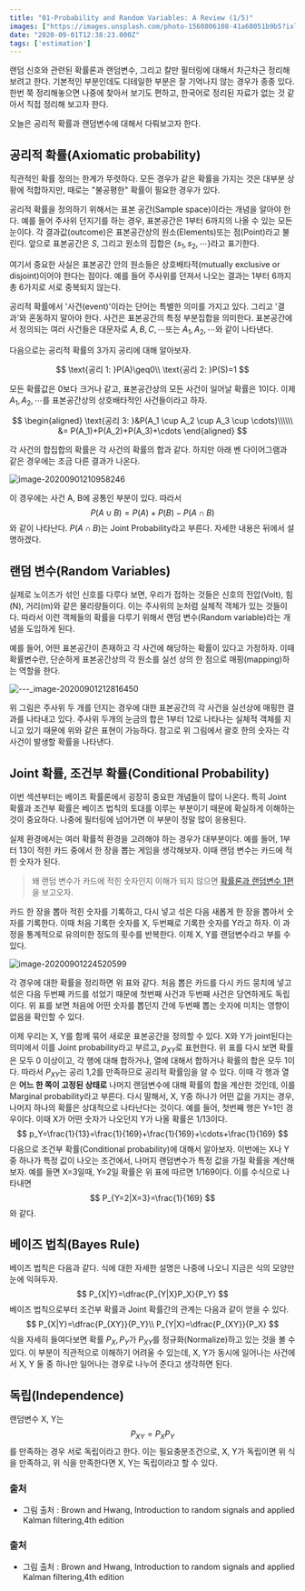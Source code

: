 ```yaml
---
title: "01-Probability and Random Variables: A Review (1/5)"
images: ["https://images.unsplash.com/photo-1560806108-41a68051b9b5?ixlib=rb-1.2.1&q=80&fm=jpg&crop=entropy&cs=tinysrgb&w=2000&fit=max&ixid=eyJhcHBfaWQiOjExNzczfQ"]
date: "2020-09-01T12:38:23.000Z"
tags: ['estimation']
---
```


<TOCInline toc={props.toc} asDisclosure />
랜덤 신호와 관련된 확률론과 랜덤변수, 그리고 칼만 필터링에 대해서 차근차근 정리해보려고 한다. 기본적인 부분인데도 디테일한 부분은 잘 기억나지 않는 경우가 종종 있다. 한번 쭉 정리해놓으면 나중에 찾아서 보기도 편하고, 한국어로 정리된 자료가 없는 것 같아서 직접 정리해 보고자 한다.

오늘은 공리적 확률과 랜덤변수에 대해서 다뤄보고자 한다.


## 공리적 확률(Axiomatic probability)

직관적인 확률 정의는 한계가 뚜렷하다. 모든 경우가 같은 확률을 가지는 것은 대부분 상황에 적합하지만, 때로는 "불공평한" 확률이 필요한 경우가 있다. 

공리적 확률을 정의하기 위해서는 표본 공간(Sample space)이라는 개념을 알아야 한다. 예를 들어 주사위 던지기를 하는 경우, 표본공간은 1부터 6까지의 나올 수 있는 모든 눈이다. 각 결과값(outcome)은 표본공간상의 원소(Elements)또는 점(Point)라고 불린다. 앞으로 표본공간은 $S$, 그리고 원소의 집합은 $\{s_1, s_2, \cdots\}$라고 표기한다.

여기서 중요한 사실은 표본공간 안의 원소들은 상호배타적(mutually exclusive or disjoint)이어야 한다는 점이다. 예를 들어 주사위를 던져서 나오는 결과는 1부터 6까지 총 6가지로 서로 중복되지 않는다.

공리적 확률에서 '사건(event)'이라는 단어는 특별한 의미를 가지고 있다. 그리고 '결과'와 혼동하지 말아야 한다. 사건은 표본공간의 특정 부분집합을 의미한다. 표본공간에서 정의되는 여러 사건들은 대문자로 $A, B, C, \cdots$또는 $A_1, A_2, \cdots$와 같이 나타낸다.

다음으로는 공리적 확률의 3가지 공리에 대해 알아보자.

$$
\text{공리 1: }P(A)\geq0\\
\text{공리 2: }P(S)=1
$$

모든 확률값은 0보다 크거나 같고, 표본공간상의 모든 사건이 일어날 확률은 1이다. 이제 $A_1, A_2, \cdots$를 표본공간상의 상호배타적인 사건들이라고 하자.

$$
\begin{aligned}
\text{공리 3: }&P(A_1 \cup A_2 \cup A_3 \cup \cdots)\\\\\\ &= P(A_1)+P(A_2)+P(A_3)+\cdots
\end{aligned}
$$

각 사건의 합집합의 확률은 각 사건의 확률의 합과 같다. 하지만 아래 벤 다이어그램과 같은 경우에는 조금 다른 결과가 나온다.

![image-20200901210958246](/images/2020/09/image-20200901210958246.png)

이 경우에는 사건 A, B에 공통인 부분이 있다. 따라서
$$
P(A\cup B)=P(A)+P(B)-P(A\cap B)
$$
와 같이 나타난다. $P(A\cap B)$는 Joint Probability라고 부른다. 자세한 내용은 뒤에서 설명하겠다.



## 랜덤 변수(Random Variables)

실제로 노이즈가 섞인 신호를 다루다 보면, 우리가 접하는 것들은 신호의 전압(Volt), 힘(N), 거리(m)와 같은 물리량들이다. 이는 주사위의 눈처럼 실체적 객체가 있는 것들이다. 따라서 이런 객체들의 확률을 다루기 위해서 랜덤 변수(Random variable)라는 개념을 도입하게 된다.

예를 들어, 어떤 표본공간이 존재하고 각 사건에 해당하는 확률이 있다고 가정하자. 이때 확률변수란, 단순하게 표본공간상의 각 원소를 실선 상의 한 점으로 매핑(mapping)하는 역할을 한다.

![---_image-20200901212816450](/images/2020/09/---_image-20200901212816450.jpg)

위 그림은 주사위 두 개를 던지는 경우에 대한 표본공간의 각 사건을 실선상에 매핑한 결과를 나타내고 있다. 주사위 두개의 눈금의 합은 1부터 12로 나타나는 실체적 객체를 지니고 있기 때문에 위와 같은 표현이 가능하다. 참고로 위 그림에서 괄호 한의 숫자는 각 사건이 발생할 확률을 나타낸다.



## Joint 확률, 조건부 확률(Conditional Probability)

이번 섹션부터는 베이즈 확률론에서 굉장히 중요한 개념들이 많이 나온다. 특히 Joint 확률과 조건부 확률은 베이즈 법칙의 토대를 이루는 부분이기 때문에 확실하게 이해하는 것이 중요하다. 나중에 필터링에 넘어가면 이 부분이 정말 많이 응용된다.

실제 환경에서는 여러 확률적 환경을 고려해야 하는 경우가 대부분이다. 예를 들어, 1부터 13이 적힌 카드 중에서 한 장을 뽑는 게임을 생각해보자. 이때 랜덤 변수는 카드에 적힌 숫자가 된다.

> 왜 랜덤 변수가 카드에 적힌 숫자인지 이해가 되지 않으면 [확률론과 랜덤변수 1편](devbull.xyz/prob-and-rv-01/)을 보고오자.

카드 한 장을 뽑아 적힌 숫자를 기록하고, 다시 넣고 섞은 다음 새롭게 한 장을 뽑아서 숫자를 기록한다. 이때 처음 기록한 숫자를 X, 두번째로 기록한 숫자를 Y라고 하자. 이 과정을 통계적으로 유의미한 정도의 횟수를 반복한다. 이제 X, Y를 랜덤변수라고 부를 수 있다.

![image-20200901224520599](/images/2020/09/image-20200901224520599.png)

각 경우에 대한 확률을 정리하면 위 표와 같다. 처음 뽑은 카드를 다시 카드 뭉치에 넣고 섞은 다음 두번째 카드를 섞었기 때문에 첫번째 사건과 두번째 사건은 당연하게도 독립이다. 위 표를 보면 처음에 어떤 숫자를 뽑던지 간에 두번째 뽑는 숫자에 미치는 영향이 없음을 확인할 수 있다.

이제 우리는 X, Y를 함께 묶어 새로운 표본공간을 정의할 수 있다. X와 Y가 joint된다는 의미에서 이를 Joint probability라고 부르고, $p_{XY}$로 표현한다. 위 표를 다시 보면 확률은 모두 0 이상이고, 각 행에 대해 합하거나, 열에 대해서 합하거나 확률의 합은 모두 1이다. 따라서 $P_{XY}$는 공리 1,2를 만족하므로 공리적 확률임을 알 수 있다. 이때 각 행과 열은 **어느 한 쪽이 고정된 상태로** 나머지 랜덤변수에 대해 확률의 합을 계산한 것인데, 이를 Marginal probability라고 부른다. 다시 말해서, X, Y중 하나가 어떤 값을 가지는 경우, 나머지 하나의 확률은 상대적으로 나타난다는 것이다. 예를 들어, 첫번째 행은 Y=1인 경우이다. 이때 X가 어떤 숫자가 나오던지 Y가 나올 확률은 1/13이다.
$$
p_Y=\frac{1}{13}=\frac{1}{169}+\frac{1}{169}+\cdots+\frac{1}{169}
$$
다음으로 조건부 확률(Conditional probability)에 대해서 알아보자. 이번에는 X나 Y중 하나가 특정 값이 나오는 조건에서, 나머지 랜덤변수가 특정 값을 가질 확률을 계산해보자. 예를 들면 X=3일때, Y=2일 확률은 위 표에 따르면 1/169이다. 이를 수식으로 나타내면
$$
P_{Y=2|X=3}=\frac{1}{169}
$$
와 같다.



## 베이즈 법칙(Bayes Rule)

베이즈 법칙은 다음과 같다. 식에 대한 자세한 설명은 나중에 나오니 지금은 식의 모양만 눈에 익혀두자.
$$
P_{X|Y}=\dfrac{P_{Y|X}P_X}{P_Y}
$$
베이즈 법칙으로부터 조건부 확률과 Joint 확률간의 관계는 다음과 같이 얻을 수 있다.
$$
P_{X|Y}=\dfrac{P_{XY}}{P_Y}\\
P_{Y|X}=\dfrac{P_{XY}}{P_X}
$$
식을 자세히 들여다보면 확률 $P_X, P_Y$가 $P_{XY}$를 정규화(Normalize)하고 있는 것을 볼 수 있다. 이 부분이 직관적으로 이해하기 어려울 수 있는데, X, Y가 동시에 일어나는 사건에서 X, Y 둘 중 하나만 일어나는 경우로 나누어 준다고 생각하면 된다.



## 독립(Independence)

랜덤변수 X, Y는
$$
P_{XY}=P_X P_Y
$$
를 만족하는 경우 서로 독립이라고 한다. 이는 필요충분조건으로, X, Y가 독립이면 위 식을 만족하고, 위 식을 만족한다면 X, Y는 독립이라고 할 수 있다.



### 출처

- 그림 출처 : Brown and Hwang, Introduction to random signals and applied Kalman filtering,4th edition



### 출처

- 그림 출처 : Brown and Hwang, Introduction to random signals and applied Kalman filtering,4th edition
